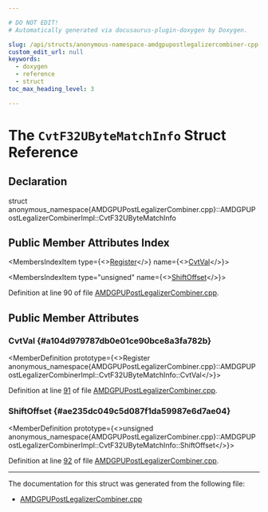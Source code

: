 ```yaml
---

# DO NOT EDIT!
# Automatically generated via docusaurus-plugin-doxygen by Doxygen.

slug: /api/structs/anonymous-namespace-amdgpupostlegalizercombiner-cpp-/amdgpupostlegalizercombinerimpl/cvtf32ubytematchinfo
custom_edit_url: null
keywords:
  - doxygen
  - reference
  - struct
toc_max_heading_level: 3

---
```





# The `CvtF32UByteMatchInfo` Struct Reference

<DoxygenPage pluginConfig={pluginConfig}>



## Declaration

<CodeBlock>struct anonymous_namespace{AMDGPUPostLegalizerCombiner.cpp}::AMDGPUPostLegalizerCombinerImpl::CvtF32UByteMatchInfo</CodeBlock>

## Public Member Attributes Index

<MembersIndex>

<MembersIndexItem
  type={<><a href="/docs/api/classes/llvm/register">Register</a></>}
  name={<><a href="#a104d979787db0e01ce90bce8a3fa782b">CvtVal</a></>}>
</MembersIndexItem>

<MembersIndexItem
  type="unsigned"
  name={<><a href="#ae235dc049c5d087f1da59987e6d7ae04">ShiftOffset</a></>}>
</MembersIndexItem>

</MembersIndex>


Definition at line 90 of file <a href="/docs/api/files/lib/lib/target/lib/target/amdgpu/amdgpupostlegalizercombiner-cpp">AMDGPUPostLegalizerCombiner.cpp</a>.

<SectionDefinition>

## Public Member Attributes

### CvtVal {#a104d979787db0e01ce90bce8a3fa782b}

<MemberDefinition
  prototype={<>Register anonymous&#95;namespace&#123;AMDGPUPostLegalizerCombiner.cpp&#125;::AMDGPUPostLegalizerCombinerImpl::CvtF32UByteMatchInfo::CvtVal</>}>

Definition at line <a href="/docs/api/files/lib/lib/target/lib/target/amdgpu/amdgpupostlegalizercombiner-cpp/#l00091">91</a> of file <a href="/docs/api/files/lib/lib/target/lib/target/amdgpu/amdgpupostlegalizercombiner-cpp">AMDGPUPostLegalizerCombiner.cpp</a>.
</MemberDefinition>

### ShiftOffset {#ae235dc049c5d087f1da59987e6d7ae04}

<MemberDefinition
  prototype={<>unsigned anonymous&#95;namespace&#123;AMDGPUPostLegalizerCombiner.cpp&#125;::AMDGPUPostLegalizerCombinerImpl::CvtF32UByteMatchInfo::ShiftOffset</>}>

Definition at line <a href="/docs/api/files/lib/lib/target/lib/target/amdgpu/amdgpupostlegalizercombiner-cpp/#l00092">92</a> of file <a href="/docs/api/files/lib/lib/target/lib/target/amdgpu/amdgpupostlegalizercombiner-cpp">AMDGPUPostLegalizerCombiner.cpp</a>.
</MemberDefinition>

</SectionDefinition>

<hr/>

The documentation for this struct was generated from the following file:

<ul>
<li><a href="/docs/api/files/lib/lib/target/lib/target/amdgpu/amdgpupostlegalizercombiner-cpp">AMDGPUPostLegalizerCombiner.cpp</a></li>
</ul>

</DoxygenPage>
